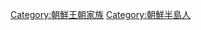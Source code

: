 {{Catnav|頁面分類|各種主題的頁面分類|按國家分類|各國人物|韓國人}}
{{Catnav|頁面分類|各種主題的頁面分類|按國家分類|各國人物|朝鮮半島人}}
{{Catnav|頁面分類|人类社会|人物|各國人物|韓國人}}
{{Catnav|頁面分類|人类社会|人物|各國人物|朝鮮半島人}}
{{Catnav|頁面分類|人物|各大洲人物|亚洲人|朝鮮半島人}}
{{Catnav|頁面分類|人物|各國人物|韓國人|朝鮮王朝家族}}
{{Catnav|頁面分類|人物|各國人物|韓國人}}
{{Catnav|頁面分類|人物|各國人物|朝鮮半島人|韓國人}}
{{Catnav|頁面分類|人物|各國人物|朝鮮半島人|朝鮮王朝家族}}
{{Catnav|頁面分類|人物|各國人物|朝鮮半島人}}
{{Catnav|頁面分類|...|朝鮮王朝|朝鮮王朝人物|朝鮮王朝家族}}

[[Category:朝鮮王朝家族|Category:朝鮮王朝家族]]
[[Category:朝鮮半島人|Category:朝鮮半島人]]